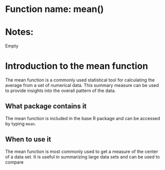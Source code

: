 # Function name: mean()
# Notes:
Empty


# Introduction to the mean function

The mean function is a commonly used statistical tool for calculating the average from a set of numerical data. This summary measure can be used to provide insights into the overall pattern of the data.

## What package contains it 

The mean function is included in the base R package and can be accessed by typing `mean`. 

## When to use it

The mean function is most commonly used to get a measure of the center of a data set. It is useful in summarizing large data sets and can be used to compare